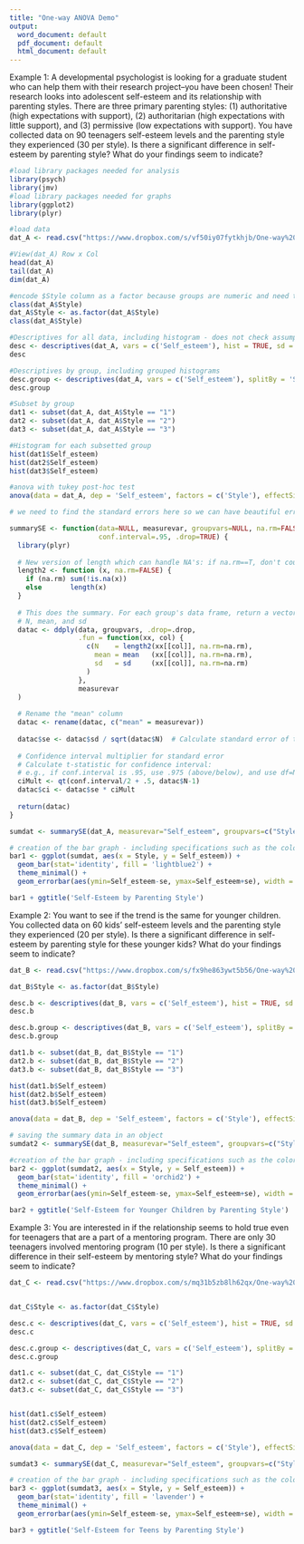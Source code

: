 ---
title: "One-way ANOVA Demo"
output:
  word_document: default
  pdf_document: default
  html_document: default
---
Example 1: 
A developmental psychologist is looking for a graduate student who can help them with their research project--you have been chosen! Their research looks into adolescent self-esteem and its relationship with parenting styles. There are three primary parenting styles: (1) authoritative (high expectations with support), (2) authoritarian (high expectations with little support), and (3) permissive (low expectations with support). You have collected data on 90 teenagers self-esteem levels and the parenting style they experienced (30 per style). Is there a significant difference in self-esteem by parenting style? What do your findings seem to indicate?

```{r}
#load library packages needed for analysis
library(psych)
library(jmv)
#load library packages needed for graphs
library(ggplot2)
library(plyr)
```

```{r}
#load data
dat_A <- read.csv("https://www.dropbox.com/s/vf50iy07fytkhjb/One-way%20ANOVA.A.csv?dl=1")

#View(dat_A) Row x Col
head(dat_A)
tail(dat_A)
dim(dat_A)

#encode $Style column as a factor because groups are numeric and need to be read as factor and not number
class(dat_A$Style)
dat_A$Style <- as.factor(dat_A$Style)
class(dat_A$Style)
```

```{r}
#Descriptives for all data, including histogram - does not check assumptions, but helps for big picture of data
desc <- descriptives(dat_A, vars = c('Self_esteem'), hist = TRUE, sd = TRUE, se = TRUE, skew = TRUE, kurt = TRUE)
desc

#Descriptives by group, including grouped histograms
desc.group <- descriptives(dat_A, vars = c('Self_esteem'), splitBy = 'Style', hist = TRUE, sd = TRUE, se = TRUE, skew = TRUE, kurt = TRUE)
desc.group

#Subset by group
dat1 <- subset(dat_A, dat_A$Style == "1")
dat2 <- subset(dat_A, dat_A$Style == "2")
dat3 <- subset(dat_A, dat_A$Style == "3")

#Histogram for each subsetted group
hist(dat1$Self_esteem)
hist(dat2$Self_esteem)
hist(dat3$Self_esteem)
```

```{r}
#anova with tukey post-hoc test
anova(data = dat_A, dep = 'Self_esteem', factors = c('Style'), effectSize = 'partEta', postHoc = c('Style'), postHocCorr = 'tukey', homo = TRUE)

```

```{r}
# we need to find the standard errors here so we can have beautiful error bars --- always have error bars...always.

summarySE <- function(data=NULL, measurevar, groupvars=NULL, na.rm=FALSE,
                      conf.interval=.95, .drop=TRUE) {
  library(plyr)
  
  # New version of length which can handle NA's: if na.rm==T, don't count them
  length2 <- function (x, na.rm=FALSE) {
    if (na.rm) sum(!is.na(x))
    else       length(x)
  }
  
  # This does the summary. For each group's data frame, return a vector with
  # N, mean, and sd
  datac <- ddply(data, groupvars, .drop=.drop,
                 .fun = function(xx, col) {
                   c(N    = length2(xx[[col]], na.rm=na.rm),
                     mean = mean   (xx[[col]], na.rm=na.rm),
                     sd   = sd     (xx[[col]], na.rm=na.rm)
                   )
                 },
                 measurevar
  )
  
  # Rename the "mean" column    
  datac <- rename(datac, c("mean" = measurevar))
  
  datac$se <- datac$sd / sqrt(datac$N)  # Calculate standard error of the mean
  
  # Confidence interval multiplier for standard error
  # Calculate t-statistic for confidence interval: 
  # e.g., if conf.interval is .95, use .975 (above/below), and use df=N-1
  ciMult <- qt(conf.interval/2 + .5, datac$N-1)
  datac$ci <- datac$se * ciMult
  
  return(datac)
}
```

```{r}
sumdat <- summarySE(dat_A, measurevar="Self_esteem", groupvars=c("Style"))

```


```{r}
# creation of the bar graph - including specifications such as the color, title, addition of error bars, etc. 
bar1 <- ggplot(sumdat, aes(x = Style, y = Self_esteem)) +
  geom_bar(stat='identity', fill = 'lightblue2') +
  theme_minimal() +
  geom_errorbar(aes(ymin=Self_esteem-se, ymax=Self_esteem+se), width = .1)

bar1 + ggtitle('Self-Esteem by Parenting Style')

```

Example 2: You want to see if the trend is the same for younger children. You collected data on 60 kids' self-esteem levels and the parenting style they experienced (20 per style). Is there a significant difference in self-esteem by parenting style for these younger kids? What do your findings seem to indicate?


```{r}
dat_B <- read.csv("https://www.dropbox.com/s/fx9he863ywt5b56/One-way%20ANOVA.B.csv?dl=1")

dat_B$Style <- as.factor(dat_B$Style)
```

```{r}
desc.b <- descriptives(dat_B, vars = c('Self_esteem'), hist = TRUE, sd = TRUE, se = TRUE, skew = TRUE, kurt = TRUE)
desc.b

desc.b.group <- descriptives(dat_B, vars = c('Self_esteem'), splitBy = 'Style', hist = TRUE, sd = TRUE, se = TRUE, skew = TRUE, kurt = TRUE)
desc.b.group

dat1.b <- subset(dat_B, dat_B$Style == "1")
dat2.b <- subset(dat_B, dat_B$Style == "2")
dat3.b <- subset(dat_B, dat_B$Style == "3")

hist(dat1.b$Self_esteem)
hist(dat2.b$Self_esteem)
hist(dat3.b$Self_esteem)
```

```{r}
anova(data = dat_B, dep = 'Self_esteem', factors = c('Style'), effectSize = 'partEta', postHoc = c('Style'), postHocCorr = 'tukey', homo = TRUE)

```

```{r}
# saving the summary data in an object
sumdat2 <- summarySE(dat_B, measurevar="Self_esteem", groupvars=c("Style"))

```


```{r}
#creation of the bar graph - including specifications such as the color, title, addition of error bars, etc. 
bar2 <- ggplot(sumdat2, aes(x = Style, y = Self_esteem)) +
  geom_bar(stat='identity', fill = 'orchid2') +
  theme_minimal() +
  geom_errorbar(aes(ymin=Self_esteem-se, ymax=Self_esteem+se), width = .1)

bar2 + ggtitle('Self-Esteem for Younger Children by Parenting Style')

```

Example 3:  You are interested in if the relationship seems to hold true even for teenagers that are a part of a mentoring program. There are only 30 teenagers involved mentoring program (10 per style). Is there a significant difference in their self-esteem by mentoring style? What do your findings seem to indicate?


```{r}

dat_C <- read.csv("https://www.dropbox.com/s/mq31b5zb8lh62qx/One-way%20ANOVA_C.csv?dl=1")


dat_C$Style <- as.factor(dat_C$Style)
```

```{r}
desc.c <- descriptives(dat_C, vars = c('Self_esteem'), hist = TRUE, sd = TRUE, se = TRUE, skew = TRUE, kurt = TRUE)
desc.c

desc.c.group <- descriptives(dat_C, vars = c('Self_esteem'), splitBy = 'Style', hist = TRUE, sd = TRUE, se = TRUE, skew = TRUE, kurt = TRUE)
desc.c.group

dat1.c <- subset(dat_C, dat_C$Style == "1")
dat2.c <- subset(dat_C, dat_C$Style == "2")
dat3.c <- subset(dat_C, dat_C$Style == "3")


hist(dat1.c$Self_esteem)
hist(dat2.c$Self_esteem)
hist(dat3.c$Self_esteem)
```

```{r}


anova(data = dat_C, dep = 'Self_esteem', factors = c('Style'), effectSize = 'partEta', postHoc = c('Style'), postHocCorr = 'tukey', homo = TRUE)

```

```{r}
sumdat3 <- summarySE(dat_C, measurevar="Self_esteem", groupvars=c("Style"))

```


```{r}
# creation of the bar graph - including specifications such as the color, title, addition of error bars, etc. 
bar3 <- ggplot(sumdat3, aes(x = Style, y = Self_esteem)) +
  geom_bar(stat='identity', fill = 'lavender') +
  theme_minimal() +
  geom_errorbar(aes(ymin=Self_esteem-se, ymax=Self_esteem+se), width = .1)

bar3 + ggtitle('Self-Esteem for Teens by Parenting Style')

```
